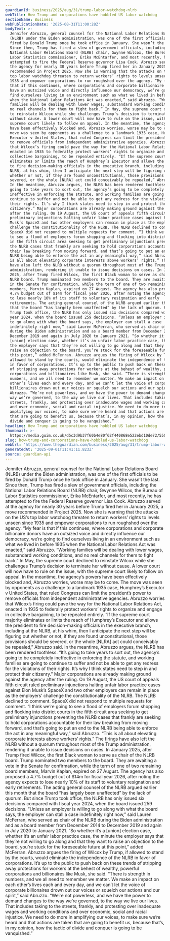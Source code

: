 ```yaml
---
guardianId: business/2025/aug/31/trump-labor-watchdog-nlrb
webTitle: How Trump and corporations have hobbled US labor watchdog
sectionName: Business
webPublicationDate: '2025-08-31T11:00:28Z'
bodyText: >-
  Jennifer Abruzzo, general counsel for the National Labor Relations Board
  (NLRB) under the Biden administration, was one of the first officials to be
  fired by Donald Trump once he took office in January. She wasn’t the last.
  Since then, Trump has fired a slew of government officials, including the
  National Labor Relations Board (NLRB) chair, Gwynne Wilcox, the Bureau of
  Labor Statistics commissioner, Erika McEntarfer, and most recently, he has
  attempted to fire the Federal Reserve governor Lisa Cook. Abruzzo served at
  the agency for nearly 30 years before Trump fired her in January 2025, a move
  recommended in Project 2025. Now she is warning that the attacks on the US’s
  top labor watchdog threaten to return workers’ rights to levels unseen since
  1935 and empower corporations to run roughshod over the agency. “My fear is
  that if this continues, where corporations and corporate billionaire donors
  have an outsized voice and directly influence our democracy, we’re going to
  find ourselves living in an environment such as what we lived in before 1935
  when the National Labor Relations Act was enacted,” said Abruzzo. “Working
  families will be dealing with lower wages, substandard working conditions, and
  no real channels for them to fight back.” In May, the supreme court declined
  to reinstate Wilcox while she challenges Trump’s decision to terminate her
  without cause. A lower court will now have to rule on the issue, with the
  supreme court likely to follow on appeal. In the meantime, the agency’s powers
  have been effectively blocked and, Abruzzo worries, worse may be to come. The
  move was seen by opponents as a challenge to a landmark 1935 case, Humphrey’s
  Executor v United States, that ruled Congress can limit the president’s power
  to remove officials from independent administrative agencies. Abruzzo worries
  that Wilcox’s firing could pave the way for the National Labor Relations Act,
  enacted in 1935 to federally protect workers’ rights to organize and engage in
  collective bargaining, to be repealed entirely. “If the supreme court majority
  eliminates or limits the reach of Humphrey’s Executor and allows the president
  to fire decision-making officials in the executive branch, including at the
  NLRB, at his whim, then I anticipate the next step will be figuring out
  whether or not, if they are found unconstitutional, those provisions should be
  severed, or the whole [NLRA] act could conceivably be repealed,” Abruzzo said.
  In the meantime, Abruzzo argues, the NLRB has been rendered toothless. “It’s
  going to take years to sort out, the agency’s going to be completely
  ineffective in enforcing the statute, and working families are going to
  continue to suffer and not be able to get any redress for the violations of
  their rights. It’s why I think states need to step in and protect their
  citizenry.” Major corporations are already making ground against the agency
  after the ruling. On 19 August, the US court of appeals fifth circuit ruled
  preliminary injunctions halting unfair labor practice cases against Elon
  Musk’s SpaceX and two other employers can remain in place as the employers’
  challenge the constitutionality of the NLRB. The NLRB declined to comment.
  SpaceX did not respond to multiple requests for comment. “I think we’re going
  to see a flood of employers forum shopping and flocking into district courts
  in the fifth circuit area seeking to get preliminary injunctions preventing
  the NLRB cases that frankly are seeking to hold corporations accountable for
  their law breaking from moving forward, and that’s going to put an end to the
  NLRB being able to enforce the act in any meaningful way,” said Abruzzo. “This
  is all about elevating corporate interests above workers’ rights.” The firings
  have also left the NLRB without a quorum throughout most of the Trump
  administration, rendering it unable to issue decisions on cases. In January
  2025, after Trump fired Wilcox, the first Black woman to serve as chair of the
  NLRB board. Trump nominated two members to the board. They are awaiting a vote
  in the Senate for confirmation, while the term of one of two remaining board
  members, Marvin Kaplan, expired on 27 August. The agency has also proposed a
  4.7% budget cut of $14m for fiscal year 2026, after noting the agency expects
  to lose nearly 10% of its staff to voluntary resignation and early
  retirements. The acting general counsel of the NLRB argued earlier this month
  that the board “has largely been unaffected” by the lack of quorum. But since
  Trump took office, the NLRB has only issued six decisions compared with fiscal
  year 2024, when the board issued 259 decisions. “Unless an employer is willing
  to go along with what the board says, the employer can stall a case
  indefinitely right now,” said Lauren McFerran, who served as chair of the NLRB
  during the Biden administration and as a board member from December 2014 to
  December 2019 and again in July 2020 to January 2021. “So whether it’s a
  [union] election case, whether it’s an unfair labor practice case, the minute
  the employer says that they’re not willing to go along and that they want to
  raise an objection to the board, you’re stuck for the foreseeable future at
  this point,” added McFerran. Abruzzo argues the firing of Wilcox by Trump, if
  allowed to stand by the courts, would eliminate the independence of the NLRB
  in favor of corporations. It’s up to the public to push back on these trends
  of stripping away protections for workers at the behest of wealthy, powerful
  corporations and billionaires like Musk, she said. “There is strength in
  numbers, and we all need to remember we matter. We make an impact on each
  other’s lives each and every day, and we can’t let the voice of corporate
  billionaires drown out our voices or squelch our actions and our spirit,” said
  Abruzzo. “We’re not powerless, and we have the power to demand changes to the
  way we’re governed, to the way we live our lives. That includes taking to the
  streets, frankly, and protesting over inadequate wages and working conditions
  and over economic, social and racial injustice. We need to do more in
  amplifying our voices, to make sure we’re heard and that actions are taken
  that are going to benefit us, because that’s, in my opinion, how the tactic of
  divide and conquer is going to be vanquished.”
headline: How Trump and corporations have hobbled US labor watchdog
thumbnail: >-
  https://media.guim.co.uk/d5c3d9b37f60b4e80f62f440868e522ebd10de72/550_0_5498_4399/500.jpg
slug: how-trump-and-corporations-have-hobbled-us-labor-watchdog
webUrl: 'https://www.theguardian.com/business/2025/aug/31/trump-labor-watchdog-nlrb'
generatedAt: '2025-09-01T11:41:11.823Z'
source: guardian-api
---
```

Jennifer Abruzzo, general counsel for the National Labor Relations Board (NLRB) under the Biden administration, was one of the first officials to be fired by Donald Trump once he took office in January. She wasn’t the last. Since then, Trump has fired a slew of government officials, including the National Labor Relations Board (NLRB) chair, Gwynne Wilcox, the Bureau of Labor Statistics commissioner, Erika McEntarfer, and most recently, he has attempted to fire the Federal Reserve governor Lisa Cook. Abruzzo served at the agency for nearly 30 years before Trump fired her in January 2025, a move recommended in Project 2025. Now she is warning that the attacks on the US’s top labor watchdog threaten to return workers’ rights to levels unseen since 1935 and empower corporations to run roughshod over the agency. “My fear is that if this continues, where corporations and corporate billionaire donors have an outsized voice and directly influence our democracy, we’re going to find ourselves living in an environment such as what we lived in before 1935 when the National Labor Relations Act was enacted,” said Abruzzo. “Working families will be dealing with lower wages, substandard working conditions, and no real channels for them to fight back.” In May, the supreme court declined to reinstate Wilcox while she challenges Trump’s decision to terminate her without cause. A lower court will now have to rule on the issue, with the supreme court likely to follow on appeal. In the meantime, the agency’s powers have been effectively blocked and, Abruzzo worries, worse may be to come. The move was seen by opponents as a challenge to a landmark 1935 case, Humphrey’s Executor v United States, that ruled Congress can limit the president’s power to remove officials from independent administrative agencies. Abruzzo worries that Wilcox’s firing could pave the way for the National Labor Relations Act, enacted in 1935 to federally protect workers’ rights to organize and engage in collective bargaining, to be repealed entirely. “If the supreme court majority eliminates or limits the reach of Humphrey’s Executor and allows the president to fire decision-making officials in the executive branch, including at the NLRB, at his whim, then I anticipate the next step will be figuring out whether or not, if they are found unconstitutional, those provisions should be severed, or the whole [NLRA] act could conceivably be repealed,” Abruzzo said. In the meantime, Abruzzo argues, the NLRB has been rendered toothless. “It’s going to take years to sort out, the agency’s going to be completely ineffective in enforcing the statute, and working families are going to continue to suffer and not be able to get any redress for the violations of their rights. It’s why I think states need to step in and protect their citizenry.” Major corporations are already making ground against the agency after the ruling. On 19 August, the US court of appeals fifth circuit ruled preliminary injunctions halting unfair labor practice cases against Elon Musk’s SpaceX and two other employers can remain in place as the employers’ challenge the constitutionality of the NLRB. The NLRB declined to comment. SpaceX did not respond to multiple requests for comment. “I think we’re going to see a flood of employers forum shopping and flocking into district courts in the fifth circuit area seeking to get preliminary injunctions preventing the NLRB cases that frankly are seeking to hold corporations accountable for their law breaking from moving forward, and that’s going to put an end to the NLRB being able to enforce the act in any meaningful way,” said Abruzzo. “This is all about elevating corporate interests above workers’ rights.” The firings have also left the NLRB without a quorum throughout most of the Trump administration, rendering it unable to issue decisions on cases. In January 2025, after Trump fired Wilcox, the first Black woman to serve as chair of the NLRB board. Trump nominated two members to the board. They are awaiting a vote in the Senate for confirmation, while the term of one of two remaining board members, Marvin Kaplan, expired on 27 August. The agency has also proposed a 4.7% budget cut of $14m for fiscal year 2026, after noting the agency expects to lose nearly 10% of its staff to voluntary resignation and early retirements. The acting general counsel of the NLRB argued earlier this month that the board “has largely been unaffected” by the lack of quorum. But since Trump took office, the NLRB has only issued six decisions compared with fiscal year 2024, when the board issued 259 decisions. “Unless an employer is willing to go along with what the board says, the employer can stall a case indefinitely right now,” said Lauren McFerran, who served as chair of the NLRB during the Biden administration and as a board member from December 2014 to December 2019 and again in July 2020 to January 2021. “So whether it’s a [union] election case, whether it’s an unfair labor practice case, the minute the employer says that they’re not willing to go along and that they want to raise an objection to the board, you’re stuck for the foreseeable future at this point,” added McFerran. Abruzzo argues the firing of Wilcox by Trump, if allowed to stand by the courts, would eliminate the independence of the NLRB in favor of corporations. It’s up to the public to push back on these trends of stripping away protections for workers at the behest of wealthy, powerful corporations and billionaires like Musk, she said. “There is strength in numbers, and we all need to remember we matter. We make an impact on each other’s lives each and every day, and we can’t let the voice of corporate billionaires drown out our voices or squelch our actions and our spirit,” said Abruzzo. “We’re not powerless, and we have the power to demand changes to the way we’re governed, to the way we live our lives. That includes taking to the streets, frankly, and protesting over inadequate wages and working conditions and over economic, social and racial injustice. We need to do more in amplifying our voices, to make sure we’re heard and that actions are taken that are going to benefit us, because that’s, in my opinion, how the tactic of divide and conquer is going to be vanquished.”
